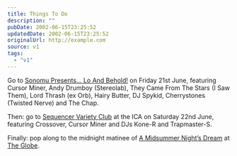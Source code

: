 ```yaml
---
title: Things To Do
description: ""
pubDate: 2002-06-15T23:25:52
updatedDate: 2002-06-15T23:25:52
originalUrl: http://example.com
source: v1
tags:
  - "v1"
---
```


Go to [Sonomu Presents&#8230; Lo And Behold!][1] on Friday 21st June, featuring Cursor Miner, Andy Drumboy (Stereolab), They Came From The Stars (I Saw Them), Lord Thrash (ex Orb), Hairy Butter, DJ Spykid, Cherrystones (Twisted Nerve) and The Chap.

Then: go to [Sequencer Variety Club][2] at the ICA on Saturday 22nd June, featuring Crossover, Cursor Miner and DJs Kone-R and Trapmaster-S.

Finally: pop along to the midnight matinee of [A Midsummer Night&#8217;s Dream][3] at [The Globe][4].

[1]: http://party.sonomu.net/ "Sonomu Presents... Lo And Behold!"
[2]: http://www.ica.org.uk/index.cfm?articleid=5543 "Sequencer Variety Club: Crossover"
[3]: http://195.167.241.43/globe/Theatre/dream/dream-right.htm "A Midsummer Night's Dream 23:59 performance"
[4]: http://www.shakespeares-globe.org/
